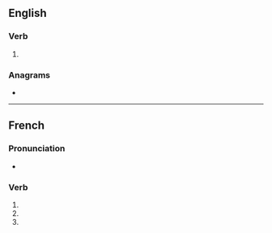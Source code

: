==English==

===Verb===
{{head|en|verb form}}

# {{en-third-person singular of|enjoin}}

===Anagrams===
* {{anagrams|en|a=eijnnos|jonesin|jonesin'}}

----

==French==

===Pronunciation===
* {{audio|fr|LL-Q150 (fra)-DenisdeShawi-enjoins.wav|Audio (CAN)}}

===Verb===
{{head|fr|verb form}}

# {{inflection of|fr|enjoindre||1|s|pres|indc}}
# {{inflection of|fr|enjoindre||2|s|pres|indc}}
# {{inflection of|fr|enjoindre||2|s|impr}}